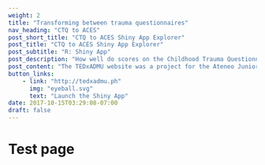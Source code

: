 ```yaml
---
weight: 2
title: "Transforming between trauma questionnaires"
nav_heading: "CTQ to ACES"
post_short_title: "CTQ to ACES Shiny App Explorer"
post_title: "CTQ to ACES Shiny App Explorer"
post_subtitle: "R: Shiny App"
post_description: "How well do scores on the Childhood Trauma Questionnaire translate to the Adverse Childhood Experience Questionnaire?"
post_content: "The TEDxADMU website was a project for the Ateneo Junior Marketing Association. It's a project where I helped them reach a 66.8% conversion rate from scratch."
button_links:
    - link: "http://tedxadmu.ph"
      img: "eyeball.svg"
      text: "Launch the Shiny App"
date: 2017-10-15T03:29:08-07:00
draft: false
---
```


# Test page